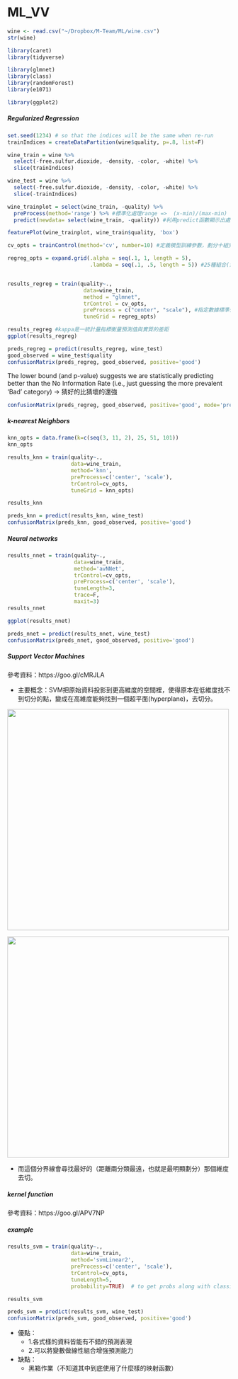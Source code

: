 # ML_VV

```r
wine <- read.csv("~/Dropbox/M-Team/ML/wine.csv")
str(wine)
```

```r
library(caret)
library(tidyverse)

library(glmnet)
library(class)
library(randomForest)
library(e1071)

library(ggplot2)

```

##### Regularized Regression{-}
```r


set.seed(1234) # so that the indices will be the same when re-run
trainIndices = createDataPartition(wine$quality, p=.8, list=F)

wine_train = wine %>% 
  select(-free.sulfur.dioxide, -density, -color, -white) %>% 
  slice(trainIndices)

wine_test = wine %>% 
  select(-free.sulfur.dioxide, -density, -color, -white) %>% 
  slice(-trainIndices)
```

```r
wine_trainplot = select(wine_train, -quality) %>% 
  preProcess(method='range') %>% #標準化處理range =>  (x-min)/(max-min)
  predict(newdata= select(wine_train, -quality)) #利用predict函數顯示出處理好的矩陣

featurePlot(wine_trainplot, wine_train$quality, 'box')
```


```r
cv_opts = trainControl(method='cv', number=10) #定義模型訓練參數，劃分十組交叉驗證（使用repeatedcv可重複劃分）

regreg_opts = expand.grid(.alpha = seq(.1, 1, length = 5),
                          .lambda = seq(.1, .5, length = 5)) #25種組合(決定lamda重要度？)


results_regreg = train(quality~., 
                        data=wine_train,
                        method = "glmnet", 
                        trControl = cv_opts, 
                        preProcess = c("center", "scale"), #指定數據標準化，"center"和"scale"。其中center表示預測變量減去均值
                        tuneGrid = regreg_opts)

results_regreg #kappa是一統計量指標衡量預測值與實質的差距
ggplot(results_regreg)
```

```r
preds_regreg = predict(results_regreg, wine_test)
good_observed = wine_test$quality
confusionMatrix(preds_regreg, good_observed, positive='good')
```

The lower bound (and p-value) suggests we are statistically predicting better than the No Information Rate (i.e., just guessing the more prevalent ‘Bad’ category) -> 猜好的比猜壞的還強

```r
confusionMatrix(preds_regreg, good_observed, positive='good', mode='prec_recall')
```

##### k-nearest Neighbors{-}

```r
knn_opts = data.frame(k=c(seq(3, 11, 2), 25, 51, 101))
knn_opts

results_knn = train(quality~., 
                    data=wine_train, 
                    method='knn',
                    preProcess=c('center', 'scale'), 
                    trControl=cv_opts,
                    tuneGrid = knn_opts)

results_knn
```

```r
preds_knn = predict(results_knn, wine_test)
confusionMatrix(preds_knn, good_observed, positive='good')
```

##### Neural networks{-}

```r
results_nnet = train(quality~., 
                     data=wine_train, 
                     method='avNNet',
                     trControl=cv_opts, 
                     preProcess=c('center', 'scale'),
                     tuneLength=3, 
                     trace=F, 
                     maxit=3)
results_nnet
```
```r
ggplot(results_nnet)
```

```r
preds_nnet = predict(results_nnet, wine_test)
confusionMatrix(preds_nnet, good_observed, positive='good')
```

##### Support Vector Machines{-}
  
  參考資料：https://goo.gl/cMRJLA
  
  - 主要概念：SVM把原始資料投影到更高維度的空間裡，使得原本在低維度找不到切分的點，變成在高維度能夠找到一個超平面(hyperplane)，去切分。
  
  <img src="https://m-clark.github.io/introduction-to-machine-learning/introduction-to-machine-learning_files/figure-html/svm2d-1.svg" height="500" width="500">

  <img src="https://m-clark.github.io/introduction-to-machine-learning/img/svm3d.png" height="500" width="500">
  
  
  - 而這個分界線會尋找最好的（距離兩分類最遠，也就是最明顯劃分）那個維度去切。

##### kernel function{-}
  
  參考資料：https://goo.gl/APV7NP
  
##### example{-}  

```r
results_svm = train(quality~., 
                    data=wine_train, 
                    method='svmLinear2',
                    preProcess=c('center', 'scale'), 
                    trControl=cv_opts, 
                    tuneLength=5,
                    probability=TRUE)  # to get probs along with classifications

results_svm
```

```r
preds_svm = predict(results_svm, wine_test)
confusionMatrix(preds_svm, good_observed, positive='good')
```

  - 優點：
    - 1.各式樣的資料皆能有不錯的預測表現 
    - 2.可以將變數做線性組合增強預測能力
    
  - 缺點：
    - 黑箱作業（不知道其中到底使用了什麼樣的映射函數）